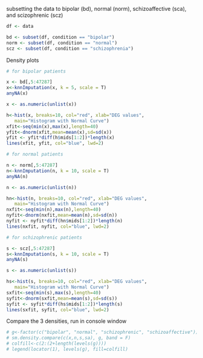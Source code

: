 subsetting the data to bipolar (bd), normal (norm), schizoaffective (sca), and scizophrenic (scz)
```r
df <- data

bd <- subset(df, condition == "bipolar")
norm <- subset(df, condition == "normal")
scz <- subset(df, condition == "schizophrenia")
```

Density plots
```r
# for bipolar patients

x <- bd[,5:47287]
x<-knnImputation(x, k = 5, scale = T)
anyNA(x)

x <- as.numeric(unlist(x))

h<-hist(x, breaks=10, col="red", xlab="DEG values",
   main="Histogram with Normal Curve")
xfit<-seq(min(x),max(x),length=40)
yfit<-dnorm(xfit,mean=mean(x),sd=sd(x))
yfit <- yfit*diff(h$mids[1:2])*length(x)
lines(xfit, yfit, col="blue", lwd=2)
```
```r
# for normal patients

n <- norm[,5:47287]
n<-knnImputation(n, k = 10, scale = T)
anyNA(n)

n <- as.numeric(unlist(n))

hn<-hist(n, breaks=10, col="red", xlab="DEG values",
   main="Histogram with Normal Curve")
nxfit<-seq(min(n),max(n),length=40)
nyfit<-dnorm(nxfit,mean=mean(n),sd=sd(n))
nyfit <- nyfit*diff(hn$mids[1:2])*length(n)
lines(nxfit, nyfit, col="blue", lwd=2)
```


```r
# for schizophrenic patients

s <- scz[,5:47287]
s<-knnImputation(s, k = 10, scale = T)
anyNA(s)

s <- as.numeric(unlist(s))

hs<-hist(s, breaks=10, col="red", xlab="DEG values",
   main="Histogram with Normal Curve")
sxfit<-seq(min(s),max(s),length=40)
syfit<-dnorm(sxfit,mean=mean(s),sd=sd(s))
syfit <- syfit*diff(hs$mids[1:2])*length(s)
lines(sxfit, syfit, col="blue", lwd=2)
```



Compare the 3 densities, run in console window
```r
# g<-factor(c("bipolar", "normal", "schizophrenic", "schizoaffective"))
# sm.density.compare(c(x,n,s,sa), g, band = F)
# colfill<-c(2:(2+length(levels(g))))
# legend(locator(1), levels(g), fill=colfill)
```
